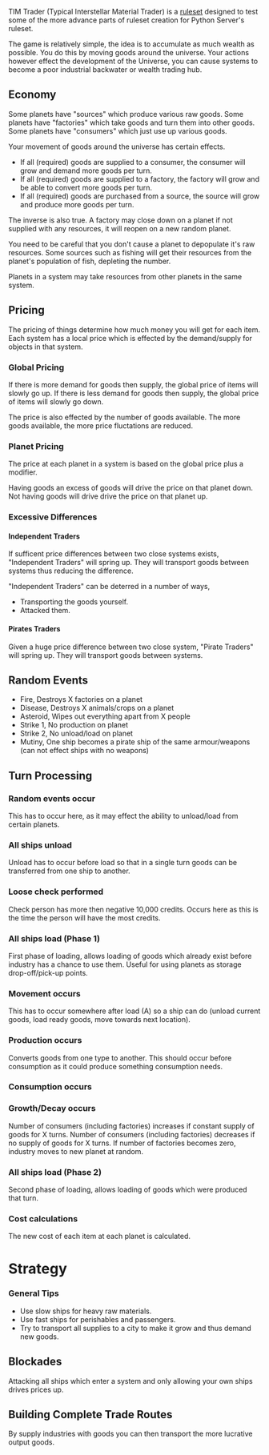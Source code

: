 TIM Trader (Typical Interstellar Material Trader) is a [[Rulesets|ruleset]] designed to test some of the more advance parts of ruleset creation for Python Server's ruleset.

The game is relatively simple, the idea is to accumulate as much wealth as possible. You do this by moving goods around the universe. Your actions however effect the development of the Universe, you can cause systems to become a poor industrial backwater or wealth trading hub.

== Economy ==

Some planets have "sources"   which produce various raw goods.
Some planets have "factories" which take goods and turn them into other goods. 
Some planets have "consumers" which just use up various goods.

Your movement of goods around the universe has certain effects.
* If all (required) goods are supplied to a consumer, the consumer will grow and demand more goods per turn.
* If all (required) goods are supplied to a factory, the factory will grow and be able to convert more goods per turn. 
* If all (required) goods are purchased from a source, the source will grow and produce more goods per turn.

The inverse is also true. A factory may close down on a planet if not supplied
with any resources, it will reopen on a new random planet.

You need to be careful that you don't cause a planet to depopulate it's raw resources. Some sources such as fishing will get their resources from the planet's population of fish, depleting the number.

Planets in a system may take resources from other planets in the same system.

== Pricing ==

The pricing of things determine how much money you will get for each item. Each system has a local price which is effected by the demand/supply for objects in that system.

=== Global Pricing ===

If there is more demand for goods then supply, the global price of items will slowly go up.
If there is less demand for goods then supply, the global price of items will slowly go down.

The price is also effected by the number of goods available. The more goods available, the more price fluctations are reduced.

=== Planet Pricing ===

The price at each planet in a system is based on the global price plus a modifier.

Having goods an excess of goods will drive the price on that planet down.
Not having goods will drive drive the price on that planet up.

=== Excessive Differences ===

==== Independent Traders ====

If sufficent price differences between two close systems exists, "Independent Traders" will spring up. They will transport goods between systems thus reducing the difference.

"Independent Traders" can be deterred in a number of ways,
* Transporting the goods yourself.
* Attacked them.

==== Pirates Traders ====

Given a huge price difference between two close system, "Pirate Traders" will spring up. They will transport goods between systems.

== Random Events ==
* Fire,     Destroys X factories on a planet
* Disease,  Destroys X animals/crops on a planet
* Asteroid, Wipes out everything apart from X people
* Strike 1, No production on planet
* Strike 2, No unload/load on planet
* Mutiny,   One ship becomes a pirate ship of the same armour/weapons (can not effect ships with no weapons)

== Turn Processing ==

=== Random events occur ===
This has to occur here, as it may effect the ability to unload/load from certain
planets.
        
=== All ships unload ===
Unload has to occur before load so that in a single turn goods can be
transferred from one ship to another.
        
=== Loose check performed ===
Check person has more then negative 10,000 credits.
Occurs here as this is the time the person will have the most credits.
        
=== All ships load (Phase 1) ===
First phase of loading, allows loading of goods which already exist before
industry has a chance to use them. Useful for using planets as storage
drop-off/pick-up points.
        
=== Movement occurs ===
This has to occur somewhere after load (A) so a ship can do (unload current
goods, load ready goods, move towards next location).
 
=== Production occurs ===
Converts goods from one type to another. This should occur before consumption as
it could produce something consumption needs.

=== Consumption occurs ===

=== Growth/Decay occurs ===
Number of consumers (including factories) increases if constant supply of goods
for X turns.  Number of consumers (including factories) decreases if no supply
of goods for X turns. If number of factories becomes zero, industry moves to new
planet at random.
        
=== All ships load (Phase 2) ===
Second phase of loading, allows loading of goods which were produced that turn.

=== Cost calculations ===
The new cost of each item at each planet is calculated.

= Strategy =

=== General Tips ===

* Use slow ships for heavy raw materials.
* Use fast ships for perishables and passengers.
* Try to transport all supplies to a city to make it grow and thus demand new goods.

== Blockades ==

Attacking all ships which enter a system and only allowing your own ships drives prices up.

== Building Complete Trade Routes ==

By supply industries with goods you can then transport the more lucrative output goods.